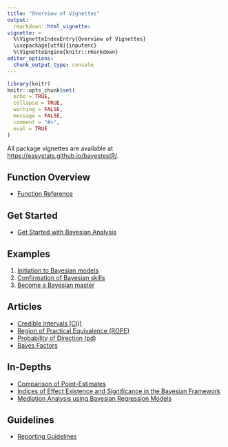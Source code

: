 ```yaml
---
title: "Overview of Vignettes"
output: 
  rmarkdown::html_vignette:
vignette: >
  %\VignetteIndexEntry{Overview of Vignettes}
  \usepackage[utf8]{inputenc}
  %\VignetteEngine{knitr::rmarkdown}
editor_options: 
  chunk_output_type: console
---
```


```r
library(knitr)
knitr::opts_chunk$set(
  echo = TRUE,
  collapse = TRUE,
  warning = FALSE,
  message = FALSE,
  comment = "#>",
  eval = TRUE
)
```

All package vignettes are available at [https://easystats.github.io/bayestestR/](https://easystats.github.io/bayestestR/).

## Function Overview

* [Function Reference](https://easystats.github.io/bayestestR/reference/index.html)

## Get Started

* [Get Started with Bayesian Analysis](https://easystats.github.io/bayestestR/articles/bayestestR.html)

## Examples

1. [Initiation to Bayesian models](https://easystats.github.io/bayestestR/articles/example1.html)
2. [Confirmation of Bayesian skills](https://easystats.github.io/bayestestR/articles/example2.html)
3. [Become a Bayesian master](https://easystats.github.io/bayestestR/articles/example3.html)

## Articles

* [Credible Intervals (CI))](https://easystats.github.io/bayestestR/articles/credible_interval.html)
* [Region of Practical Equivalence (ROPE)](https://easystats.github.io/bayestestR/articles/region_of_practical_equivalence.html)
* [Probability of Direction (pd)](https://easystats.github.io/bayestestR/articles/probability_of_direction.html)
* [Bayes Factors](https://easystats.github.io/bayestestR/articles/bayes_factors.html)

## In-Depths

* [Comparison of Point-Estimates](https://easystats.github.io/bayestestR/articles/web_only/indicesEstimationComparison.html)
* [Indices of Effect Existence and Significance in the Bayesian Framework](https://www.frontiersin.org/articles/10.3389/fpsyg.2019.02767/full)
* [Mediation Analysis using Bayesian Regression Models](https://easystats.github.io/bayestestR/articles/mediation.html)

## Guidelines

* [Reporting Guidelines](https://easystats.github.io/bayestestR/articles/guidelines.html)

